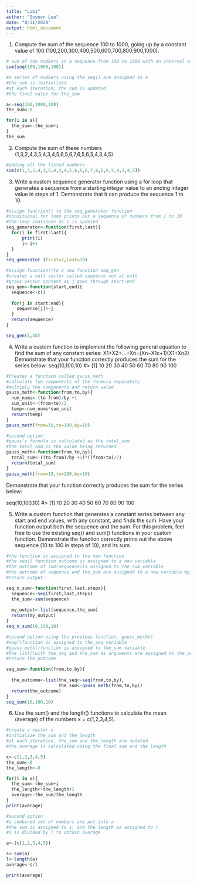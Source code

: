 ```yaml
---
title: "Lab1"
author: "Soyeon Lee"
date: "8/31/2020"
output: html_document
---
```


1. Compute the sum of the sequence 100 to 1000, going up by a constant value of 100 (100,200,300,400,500,600,700,800,900,1000).
```r
# sum of the numbers in a sequence from 100 to 1000 with an interval of 100
sum(seq(100,1000,100)) 

#a series of numbers using the seq() are assigned to a 
#the_sum is initialized
#at each iteration, the_sum is updated
#the final value for the_sum

a<-seq(100,1000,100)
the_sum<-0

for(i in a){
  the_sum<-the_sum+i
}
the_sum
```

2. Compute the sum of these numbers (1,3,2,4,3,5,4,3,4,5,6,5,6,7,6,5,6,5,4,3,4,5)
```r
#adding all the listed numbers 
sum(c(1,3,2,4,3,5,4,3,4,5,6,5,6,7,6,5,6,5,4,3,4,5))
```

3. Write a custom sequence generator function using a for loop that generates a sequence from a starting integer value to an ending integer value in steps of 1. Demonstrate that it can produce the sequence 1 to 10.
```r
#assign function() to the seq_generator function
#conditional for loop prints out a sequence of numbers from 1 to 10
#the loop continues as i is updated
seq_generator<-function(first,last){
  for(i in first:last){
      print(i)
      i<-i+1
  }
}
seq_generator (first=1,last=10)

#assign function()to a new function seq_gen
#creates a null vector called sequence set at null
#grows vector content as j goes through start:end
seq_gen<-function(start,end){
  sequence<-c()
  
  for(j in start:end){
    sequence[j]<-j
  }  
  return(sequence)
}

seq_gen(1,10)
```
 
4. Write a custom function to implement the following general equation to find the sum of any constant series:
X1+X2+…+Xn=(Xn−X1c+1)(X1+Xn2)
Demonstrate that your function correctly produces the sum for the series below:
seq(10,100,10)
#>  [1]  10  20  30  40  50  60  70  80  90 100
```r
#Creates a function called gauss_meth
#calculate two components of the formula separately
#multiply the components and return value
gauss_meth<-function(from,to,by){
  num_nums<-(to-from)/by +1
  sum_unit<-(from+to)/2
  temp<-num_nums*sum_unit
  return(temp)
}
gauss_meth(from=10,to=100,by=10)

#second option
#gauss's formula is calculated as the total_sum
#the total_sum is the value being returned
gauss_meth<-function(from,to,by){
  total_sum<-((to-from)/by +1)*((from+to)/2)
  return(total_sum)
}
gauss_meth(from=10,to=100,by=10)
```
Demonstrate that your function correctly produces the sum for the series below:

seq(10,100,10)
#>  [1]  10  20  30  40  50  60  70  80  90 100

5. Write a custom function that generates a constant series between any start and end values, with any constant, and finds the sum. Have your function output both the sequence and the sum. For this problem, feel free to use the existing seq() and sum() functions in your custom function. Demonstrate the function correctly prints out the above sequence (10 to 100 in steps of 10), and its sum.

```r
#the function is assigned to the new function
#the seq() function outcome is assigned to a new variable
#the outcome of sum(sequence)is assigned to the_sum variable
#the outcome of sequence and the_sum are assigned to a new variable my_output
#return output

seq_n_sum<-function(first,last,steps){
  sequence<-seq(first,last,steps)
  the_sum<-sum(sequence)
  
  my_output<-list(sequence,the_sum)
  return(my_output)
}
seq_n_sum(10,100,10)

#second option using the previous function, gauss_meth()
#seq()function is assigned to the_seq variable
#gauss_meth()function is assigned to the_sum variable
#the list()with the_seq and the_sum as arguments are assigned to the_outcome
#return the_outcome

seq_sum<-function(from,to,by){
 
  the_outcome<-list(the_seq<-seq(from,to,by),
                    the_sum<-gauss_meth(from,to,by))
  return(the_outcome)
}
seq_sum(10,100,10) 

```
 
6. Use the sum() and the length() functions to calculate the mean (average) of the numbers x = c(1,2,3,4,5).
```r
#create a vector x
#initialize the_sum and the_length
#at each iteration, the_sum and the_length are updated
#the average is calculated using the final sum and the length

x<-c(1,2,3,4,5)
the_sum<-0
the_length<-0

for(i in x){
  the_sum<-the_sum+i
  the_length<-the_length+1
  average<-the_sum/the_length
} 
print(average)

#second option
#a combined set of numbers are put into a
#the sum is assigned to s, and the length is assigned to l
#s is divided by l to obtain average

a<-(c(1,2,3,4,5))

s<-sum(a)
l<-length(a)
average<-s/l

print(average)
```

